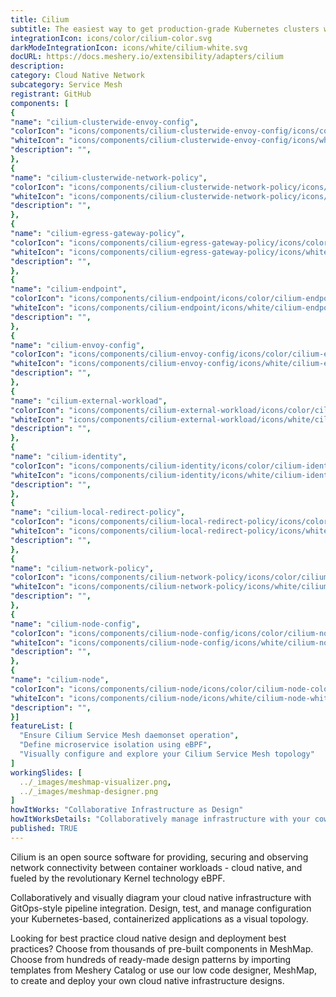 ```yaml
---
title: Cilium
subtitle: The easiest way to get production-grade Kubernetes clusters with Cilium up and running
integrationIcon: icons/color/cilium-color.svg
darkModeIntegrationIcon: icons/white/cilium-white.svg
docURL: https://docs.meshery.io/extensibility/adapters/cilium
description: 
category: Cloud Native Network
subcategory: Service Mesh
registrant: GitHub
components: [
{
"name": "cilium-clusterwide-envoy-config",
"colorIcon": "icons/components/cilium-clusterwide-envoy-config/icons/color/cilium-clusterwide-envoy-config-color.svg",
"whiteIcon": "icons/components/cilium-clusterwide-envoy-config/icons/white/cilium-clusterwide-envoy-config-white.svg",
"description": "",
},
{
"name": "cilium-clusterwide-network-policy",
"colorIcon": "icons/components/cilium-clusterwide-network-policy/icons/color/cilium-clusterwide-network-policy-color.svg",
"whiteIcon": "icons/components/cilium-clusterwide-network-policy/icons/white/cilium-clusterwide-network-policy-white.svg",
"description": "",
},
{
"name": "cilium-egress-gateway-policy",
"colorIcon": "icons/components/cilium-egress-gateway-policy/icons/color/cilium-egress-gateway-policy-color.svg",
"whiteIcon": "icons/components/cilium-egress-gateway-policy/icons/white/cilium-egress-gateway-policy-white.svg",
"description": "",
},
{
"name": "cilium-endpoint",
"colorIcon": "icons/components/cilium-endpoint/icons/color/cilium-endpoint-color.svg",
"whiteIcon": "icons/components/cilium-endpoint/icons/white/cilium-endpoint-white.svg",
"description": "",
},
{
"name": "cilium-envoy-config",
"colorIcon": "icons/components/cilium-envoy-config/icons/color/cilium-envoy-config-color.svg",
"whiteIcon": "icons/components/cilium-envoy-config/icons/white/cilium-envoy-config-white.svg",
"description": "",
},
{
"name": "cilium-external-workload",
"colorIcon": "icons/components/cilium-external-workload/icons/color/cilium-external-workload-color.svg",
"whiteIcon": "icons/components/cilium-external-workload/icons/white/cilium-external-workload-white.svg",
"description": "",
},
{
"name": "cilium-identity",
"colorIcon": "icons/components/cilium-identity/icons/color/cilium-identity-color.svg",
"whiteIcon": "icons/components/cilium-identity/icons/white/cilium-identity-white.svg",
"description": "",
},
{
"name": "cilium-local-redirect-policy",
"colorIcon": "icons/components/cilium-local-redirect-policy/icons/color/cilium-local-redirect-policy-color.svg",
"whiteIcon": "icons/components/cilium-local-redirect-policy/icons/white/cilium-local-redirect-policy-white.svg",
"description": "",
},
{
"name": "cilium-network-policy",
"colorIcon": "icons/components/cilium-network-policy/icons/color/cilium-network-policy-color.svg",
"whiteIcon": "icons/components/cilium-network-policy/icons/white/cilium-network-policy-white.svg",
"description": "",
},
{
"name": "cilium-node-config",
"colorIcon": "icons/components/cilium-node-config/icons/color/cilium-node-config-color.svg",
"whiteIcon": "icons/components/cilium-node-config/icons/white/cilium-node-config-white.svg",
"description": "",
},
{
"name": "cilium-node",
"colorIcon": "icons/components/cilium-node/icons/color/cilium-node-color.svg",
"whiteIcon": "icons/components/cilium-node/icons/white/cilium-node-white.svg",
"description": "",
}]
featureList: [
  "Ensure Cilium Service Mesh daemonset operation",
  "Define microservice isolation using eBPF",
  "Visually configure and explore your Cilium Service Mesh topology"
]
workingSlides: [
  ../_images/meshmap-visualizer.png,
  ../_images/meshmap-designer.png
]
howItWorks: "Collaborative Infrastructure as Design"
howItWorksDetails: "Collaboratively manage infrastructure with your coworkers synchronously sharing the same designs."
published: TRUE
---
```

<p>
Cilium is an open source software for providing, securing and observing network connectivity between container workloads - cloud native, and fueled by the revolutionary Kernel technology eBPF.
</p>
<p>
    Collaboratively and visually diagram your cloud native infrastructure with GitOps-style pipeline integration. Design, test, and manage configuration your Kubernetes-based, containerized applications as a visual topology.
</p>
<p>
    Looking for best practice cloud native design and deployment best practices? Choose from thousands of pre-built components in MeshMap. Choose from hundreds of ready-made design patterns by importing templates from Meshery Catalog or use our low code designer, MeshMap, to create and deploy your own cloud native infrastructure designs.
</p>

